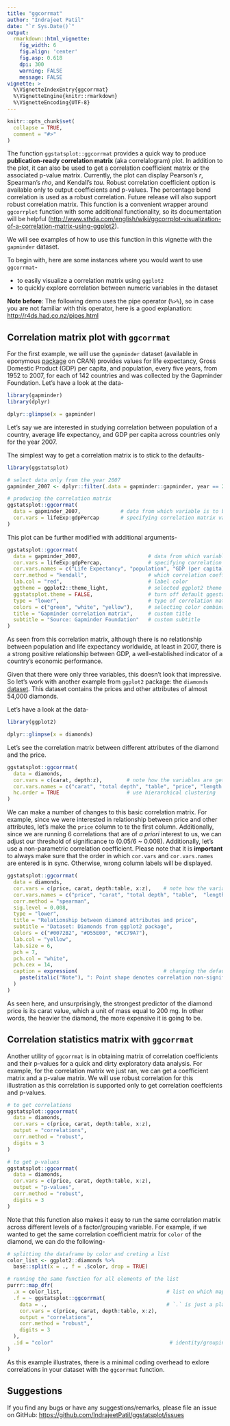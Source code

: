 ```yaml
---
title: "ggcorrmat"
author: "Indrajeet Patil"
date: "`r Sys.Date()`"
output:
  rmarkdown::html_vignette:
    fig_width: 6
    fig.align: 'center'
    fig.asp: 0.618
    dpi: 300
    warning: FALSE
    message: FALSE
vignette: >
  %\VignetteIndexEntry{ggcorrmat}
  %\VignetteEngine{knitr::rmarkdown}
  %\VignetteEncoding{UTF-8}
---
```


```r
knitr::opts_chunk$set(
  collapse = TRUE,
  comment = "#>"
)
```

The function `ggstatsplot::ggcorrmat` provides a quick way to produce
**publication-ready correlation matrix** (aka correlalogram) plot. In addition
to the plot, it can also be used to get a correlation coefficient matrix or the
associated p-value matrix. Currently, the plot can display Pearson's *r*,
Spearman's *rho*, and Kendall's *tau*. Robust correlation coefficient option is
available only to output coefficients and p-values. The percentage bend
correlation is used as a robust correlation. Future release will also support
robust correlation matrix. This function is a convenient wrapper around
`ggcorrplot` function with some additional functionality, so its documentation
will be helpful
(<http://www.sthda.com/english/wiki/ggcorrplot-visualization-of-a-correlation-matrix-using-ggplot2>).

We will see examples of how to use this function in this vignette with the
`gapminder` dataset.

To begin with, here are some instances where you would want to use
`ggcorrmat`-

  - to easily visualize a correlation matrix using `ggplot2`
  - to quickly explore correlation between numeric variables in the dataset

**Note before**: The following demo uses the pipe operator (`%>%`), so in case
you are not familiar with this operator, here is a good explanation:
<http://r4ds.had.co.nz/pipes.html>

## Correlation matrix plot with `ggcorrmat`

For the first example, we will use the `gapminder` dataset (available in
eponymous [package](https://CRAN.R-project.org/package=gapminder) on CRAN)
provides values for life expectancy, Gross Domestic Product (GDP) per capita,
and population, every five years, from 1952 to 2007, for each of 142 countries
and was collected by the Gapminder Foundation. Let's have a look at the data-

```r
library(gapminder)
library(dplyr)

dplyr::glimpse(x = gapminder)
```

Let's say we are interested in studying correlation between population of a
country, average life expectancy, and GDP per capita across countries only for
the year 2007.

The simplest way to get a correlation matrix is to stick to the defaults-
```r
library(ggstatsplot)

# select data only from the year 2007
gapminder_2007 <- dplyr::filter(.data = gapminder::gapminder, year == 2007)

# producing the correlation matrix
ggstatsplot::ggcorrmat(
  data = gapminder_2007,             # data from which variable is to be taken
  cor.vars = lifeExp:gdpPercap       # specifying correlation matrix variables
)
```

This plot can be further modified with additional arguments-
```r
ggstatsplot::ggcorrmat(
  data = gapminder_2007,                      # data from which variable is to be taken
  cor.vars = lifeExp:gdpPercap,               # specifying correlation matrix variables
  cor.vars.names = c("Life Expectancy", "population", "GDP (per capita)"),
  corr.method = "kendall",                    # which correlation coefficient is to be computed
  lab.col = "red",                            # label color
  ggtheme = ggplot2::theme_light,             # selected ggplot2 theme
  ggstatsplot.theme = FALSE,                  # turn off default ggestatsplot theme overlay
  type = "lower",                             # type of correlation matrix
  colors = c("green", "white", "yellow"),     # selecting color combination
  title = "Gapminder correlation matrix",     # custom title
  subtitle = "Source: Gapminder Foundation"   # custom subtitle
)
```

As seen from this correlation matrix, although there is no relationship between
population and life expectancy worldwide, at least in 2007, there is a strong
positive relationship between GDP, a well-established indicator of a country's
economic performance.

Given that there were only three variables, this doesn't look that impressive.
So let's work with another example from `ggplot2` package: the `diamonds`
[dataset](http://ggplot2.tidyverse.org/reference/diamonds.html). This dataset
contains the prices and other attributes of almost 54,000 diamonds.

Let's have a look at the data-

```r
library(ggplot2)

dplyr::glimpse(x = diamonds)
```

Let's see the correlation matrix between different attributes of the diamond and
the price.

```r
ggstatsplot::ggcorrmat(
  data = diamonds,             
  cor.vars = c(carat, depth:z),        # note how the variables are getting selected
  cor.vars.names = c("carat", "total depth", "table", "price", "length (in mm)", "width (in mm)", "depth (in mm)"),
  hc.order = TRUE                      # use hierarchical clustering
)
```

We can make a number of changes to this basic correlation matrix. For example,
since we were interested in relationship between price and other attributes,
let's make the `price` column to te the first column. Additionally, since we are
running 6 correlations that are of *a priori* interest to us, we can adjust our
threshold of significance to (0.05/6 ~ 0.008). Additionally, let's use a
non-parametric correlation coefficient. Please note that it is **important** to
always make sure that the order in which `cor.vars` and `cor.vars.names` are
entered is in sync. Otherwise, wrong column labels will be displayed.

```r
ggstatsplot::ggcorrmat(
  data = diamonds,             
  cor.vars = c(price, carat, depth:table, x:z),    # note how the variables are getting selected
  cor.vars.names = c("price", "carat", "total depth", "table",  "length (in mm)", "width (in mm)", "depth (in mm)"),
  corr.method = "spearman",
  sig.level = 0.008,
  type = "lower",
  title = "Relationship between diamond attributes and price",
  subtitle = "Dataset: Diamonds from ggplot2 package",
  colors = c("#0072B2", "#D55E00", "#CC79A7"),
  lab.col = "yellow",
  lab.size = 6,
  pch = 7,
  pch.col = "white",
  pch.cex = 14,
  caption = expression(                            # changing the default caption text for the plot 
    paste(italic("Note"), ": Point shape denotes correlation non-significant at p < 0.008; adjusted for 6 comparisons")
  )
)
```

As seen here, and unsurprisingly, the strongest predictor of the diamond price is its carat value, which a unit of mass equal to 200 mg. In other words, the heavier the diamond, the more expensive it is going to be.

## Correlation statistics matrix with `ggcorrmat`

Another utility of `ggcorrmat` is in obtaining matrix of correlation
coefficients and their p-values for a quick and dirty exploratory data analysis.
For example, for the correlation matrix we just ran, we can get a coefficient
matrix and a p-value matrix. We will use robust correlation for this
illustration as this correlation is supported only to get correlation
coeffcients and p-values.

```r
# to get correlations
ggstatsplot::ggcorrmat(
  data = diamonds,             
  cor.vars = c(price, carat, depth:table, x:z),
  output = "correlations",
  corr.method = "robust",
  digits = 3
)

# to get p-values
ggstatsplot::ggcorrmat(
  data = diamonds,             
  cor.vars = c(price, carat, depth:table, x:z),
  output = "p-values",
  corr.method = "robust",
  digits = 3
)
```

Note that this function also makes it easy to run the same correlation matrix
across different levels of a factor/grouping variable. For example, if we wanted
to get the same correlation coefficient matrix for `color` of the diamond, we
can do the following-

```r
# splitting the dataframe by color and creting a list
color_list <- ggplot2::diamonds %>%
  base::split(x = ., f = .$color, drop = TRUE)

# running the same function for all elements of the list
purrr::map_dfr(
  .x = color_list,                                  # list on which map operation needs to be carried out
  .f = ~ ggstatsplot::ggcorrmat(
    data = .,                                       # `.` is just a placeholder for list element
    cor.vars = c(price, carat, depth:table, x:z),
    output = "correlations",
    corr.method = "robust",
    digits = 3
  ),
  .id = "color"                                      # identity/grouping variable
)
```

As this example illustrates, there is a minimal coding overhead to exlore
correlations in your dataset with the `ggcorrmat` function.

## Suggestions

If you find any bugs or have any suggestions/remarks, please file an issue on GitHub: <https://github.com/IndrajeetPatil/ggstatsplot/issues>

